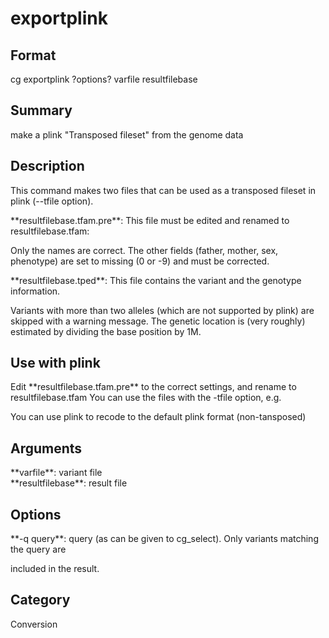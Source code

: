= exportplink =

== Format ==
cg exportplink ?options? varfile resultfilebase

== Summary ==
make a plink "Transposed fileset" from the genome data

== Description ==
This command makes two files that can be used as a transposed fileset in plink (--tfile option).

; **resultfilebase.tfam.pre**: This file must be edited and renamed to resultfilebase.tfam: 
Only the names are correct. The other fields (father, mother, sex, phenotype) are set 
to missing (0 or -9) and must be corrected.
; **resultfilebase.tped**: This file contains the variant and the genotype information.
Variants  with more than two alleles (which are not supported by plink) are skipped with
a warning message. The genetic location is (very roughly) estimated by dividing the 
base position by 1M.

== Use with plink ==
Edit **resultfilebase.tfam.pre** to the correct settings, and rename to resultfilebase.tfam
You can use the files with the -tfile option, e.g.
{{{plink --tfile resultfilebase --recode12}}}

You can use plink to recode to the default plink format (non-tansposed)
{{{plink --tfile resultfilebase --recode}}}

== Arguments ==
; **varfile**: variant file
; **resultfilebase**: result file

== Options ==
; **-q query**: query (as can be given to cg_select). Only variants matching the query are 
included in the result.

== Category ==
Conversion

